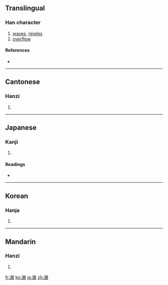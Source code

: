 {{also|潋}}
==Translingual==

===Han character===
{{Han char|rn=85|rad=水|as=17|sn=20|four=3814<sub>0</sub>|canj=水人人大 (EOOK)}}

# [[waves]], [[ripples]]
# [[overflow]]

====References====
* {{Han ref|kx=0660.340|dkj=18693|dj=1070.240|hdz=31788.110|uh=7032|ud=28722|bh=C46B|bd=50283}}

----

==Cantonese==

===Hanzi===
{{yue-hanzi|jyut=|y=lim6|sim=潋}}

# {{defn|Cantonese}}

----

==Japanese==

===Kanji===
{{ja-kanji|grade=|rs=水17}}

# {{defn|Japanese}}

====Readings====
* {{ja-readings|on=[[れん]] (ren)|kun=[[うかぶ]] (ukabu), [[みぎわ]] (migiwa)}}

----

==Korean==

===Hanja===
{{ko-hanja|hangeul=렴>염|eumhun=|rv=ryeom>yeom|mr=ryŏm>yŏm|y=lyem>yem}}

# {{defn|Korean}}

----

==Mandarin==

===Hanzi===
{{cmn-hanzi|sim=潋|pin=[[liàn]] ([[lian4]])|wg=lien<sup>4</sup>}}

# {{defn|Mandarin}}

[[fr:瀲]]
[[ko:瀲]]
[[ja:瀲]]
[[zh:瀲]]
